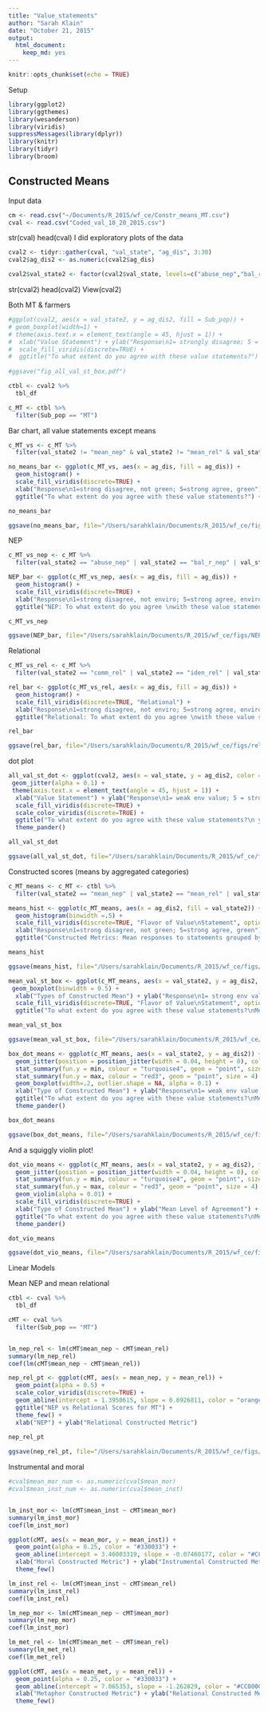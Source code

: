 ```yaml
---
title: "Value_statements"
author: "Sarah Klain"
date: "October 21, 2015"
output: 
  html_document: 
    keep_md: yes
---
```


```r
knitr::opts_chunk$set(echo = TRUE)
```

Setup

```r
library(ggplot2)
library(ggthemes)
library(wesanderson)
library(viridis)
suppressMessages(library(dplyr))
library(knitr)
library(tidyr)
library(broom)
```

## Constructed Means

Input data
```r
cm <- read.csv("~/Documents/R_2015/wf_ce/Constr_means_MT.csv")
cval <- read.csv("Coded_val_10_20_2015.csv")
```

str(cval)
head(cval)
I did exploratory plots of the data


```r
cval2 <- tidyr::gather(cval, "val_state", "ag_dis", 3:30)
cval2$ag_dis2 <- as.numeric(cval2$ag_dis) 

cval2$val_state2 <- factor(cval2$val_state, levels=c("abuse_nep","bal_r_nep", "crisis_r_nep", "spaceship_nep", "bau_nep", "extract_r_ins", "clean_inst", "loss_r_ins", "comm_rel", "iden_rel", "kin_rel","resp_rel","wild_rel", "health_rel", "other_rel", "tech_r",  "decade_r_mor","right_r_mor",  "kin_met", "resp_met", "iden_met", "other_met", "mean_nep", "mean_rel", "mean_met", "mean_inst", "mean_mor"))
```
str(cval2)
head(cval2)
View(cval2)

Both MT & farmers

```r
#ggplot(cval2, aes(x = val_state2, y = ag_dis2, fill = Sub_pop)) +
# geom_boxplot(width=1) +
# theme(axis.text.x = element_text(angle = 45, hjust = 1)) +
#  xlab("Value Statement") + ylab("Response\n1= strongly disagree; 5 = strongly agree ") +
#  scale_fill_viridis(discrete=TRUE) +
#  ggtitle("To what extent do you agree with these value statements?")
  
#ggsave("fig_all_val_st_box.pdf")
```

```r
ctbl <- cval2 %>%
  tbl_df

c_MT <- ctbl %>% 
  filter(Sub_pop == "MT")
```

Bar chart, all value statements except means

```r
c_MT_vs <- c_MT %>% 
  filter(val_state2 != "mean_nep" & val_state2 != "mean_rel" & val_state2 != "mean_inst" & val_state2 != "mean_mor"& val_state2 != "mean_met")

no_means_bar <- ggplot(c_MT_vs, aes(x = ag_dis, fill = ag_dis)) +
  geom_histogram() +
  scale_fill_viridis(discrete=TRUE) +
  xlab("Response\n1=strong disagree, not green; 5=strong agree, green") +
  ggtitle("To what extent do you agree with these value statements?") + facet_wrap(~val_state2)

no_means_bar

ggsave(no_means_bar, file="/Users/sarahklain/Documents/R_2015/wf_ce/figs/no_means_bar.pdf")
```

NEP

```r
c_MT_vs_nep <- c_MT %>% 
  filter(val_state2 == "abuse_nep" | val_state2 == "bal_r_nep" | val_state2 == "crisis_r_nep" | val_state2 == "bau_nep")

NEP_bar <- ggplot(c_MT_vs_nep, aes(x = ag_dis, fill = ag_dis)) +
  geom_histogram() +
  scale_fill_viridis(discrete=TRUE) +
  xlab("Response\n1=strong disagree, not enviro; 5=strong agree, enviro") +
  ggtitle("NEP: To what extent do you agree \nwith these value statements?") + facet_wrap(~val_state2)

c_MT_vs_nep

ggsave(NEP_bar, file="/Users/sarahklain/Documents/R_2015/wf_ce/figs/NEP_bar.pdf")
```

Relational

```r
c_MT_vs_rel <- c_MT %>% 
  filter(val_state2 == "comm_rel" | val_state2 == "iden_rel" | val_state2 == "kin_rel" | val_state2 == "wild_rel" | val_state2 == "health_rel" | val_state2 == "other_rel" )

rel_bar <- ggplot(c_MT_vs_rel, aes(x = ag_dis, fill = ag_dis)) +
  geom_histogram() +
  scale_fill_viridis(discrete=TRUE, "Relational") +
  xlab("Response\n1=strong disagree, not enviro; 5=strong agree, enviro") +
  ggtitle("Relational: To what extent do you agree \nwith these value statements?") + facet_wrap(~val_state2)

rel_bar

ggsave(rel_bar, file="/Users/sarahklain/Documents/R_2015/wf_ce/figs/rel_bar.pdf")
```

dot plot 

```r
all_val_st_dot <- ggplot(cval2, aes(x = val_state, y = ag_dis2, color = Sub_pop)) +
 geom_jitter(alpha = 0.1) +
 theme(axis.text.x = element_text(angle = 45, hjust = 1)) +
  xlab("Value Statement") + ylab("Response\n1= weak env value; 5 = strong env value") +
  scale_fill_viridis(discrete=TRUE) +
  scale_color_viridis(discrete=TRUE) +
  ggtitle("To what extent do you agree with these value statements?\n yellow = MT; blue = farmer") +
  theme_pander()

all_val_st_dot

ggsave(all_val_st_dot, file="/Users/sarahklain/Documents/R_2015/wf_ce/figs/all_val_st_dot.pdf")
```
 
Constructed scores (means by aggregated categories)
 
```r
c_MT_means <- c_MT <- ctbl %>% 
  filter(val_state2 == "mean_nep" | val_state2 == "mean_rel" | val_state2 == "mean_inst" | val_state2 == "mean_mor" | val_state2 == "mean_met" )

means_hist <- ggplot(c_MT_means, aes(x = ag_dis2, fill = val_state2)) +
  geom_histogram(binwidth =.5) +
  scale_fill_viridis(discrete=TRUE, "Flavor of Value\nStatement", option = "plasma") +
  xlab("Response\n1=strong disagree, not green; 5=strong agree, green") +
  ggtitle("Constructed Metrics: Mean responses to statements grouped by theme") + facet_wrap(~val_state2)

means_hist

ggsave(means_hist, file="/Users/sarahklain/Documents/R_2015/wf_ce/figs/means_hist.pdf")
```

```r
mean_val_st_box <- ggplot(c_MT_means, aes(x = val_state2, y = ag_dis2, fill = val_state2)) +
 geom_boxplot(binwidth = 0.5) +
  xlab("Types of Constructed Mean") + ylab("Response\n1= strong env value; 5 = weak env value") +
  scale_fill_viridis(discrete=TRUE, "Flavor of Value\nStatement", option = "plasma") +
  ggtitle("To what extent do you agree with these value statements?\nMechanical Turk Sample")

mean_val_st_box

ggsave(mean_val_st_box, file="/Users/sarahklain/Documents/R_2015/wf_ce/figs/mean_val_st_box.pdf") 
```

```r
box_dot_means <- ggplot(c_MT_means, aes(x = val_state2, y = ag_dis2)) +
  geom_jitter(position = position_jitter(width = 0.04, height = 0), color = "gold", alpha = 1/5) +
  stat_summary(fun.y = min, colour = "turquoise4", geom = "point", size = 4) +
  stat_summary(fun.y = max, colour = "red3", geom = "point", size = 4) +
  geom_boxplot(width=.2, outlier.shape = NA, alpha = 0.1) +
  xlab("Type of Constructed Mean") + ylab("Response\n1= weak env value; 5 = strong env value") +
  ggtitle("To what extent do you agree with these value statements?\nMechanical Turk Sample")  +
  theme_pander()

box_dot_means

ggsave(box_dot_means, file="/Users/sarahklain/Documents/R_2015/wf_ce/figs/box_dot_means.pdf") 
```

And a squiggly violin plot! 

```r
dot_vio_means <- ggplot(c_MT_means, aes(x = val_state2, y = ag_dis2), fill = val_state2) +
  geom_jitter(position = position_jitter(width = 0.04, height = 0), color = "gold", alpha = 0.05) +
  stat_summary(fun.y = min, colour = "turquoise4", geom = "point", size = 4) +
  stat_summary(fun.y = max, colour = "red3", geom = "point", size = 4) +
  geom_violin(alpha = 0.01) +
  scale_fill_viridis(discrete=TRUE) +
  xlab("Type of Constructed Mean") + ylab("Mean Level of Agreement") +
  ggtitle("To what extent do you agree with these value statements?\nMechanical Turk Sample") +
  theme_pander()

dot_vio_means

ggsave(dot_vio_means, file="/Users/sarahklain/Documents/R_2015/wf_ce/figs/dot_vio_means.pdf")
```

Linear Models

Mean NEP and mean relational 

```r
ctbl <- cval %>%
  tbl_df

cMT <- cval %>% 
  filter(Sub_pop == "MT")


lm_nep_rel <- lm(cMT$mean_nep ~ cMT$mean_rel)
summary(lm_nep_rel)
coef(lm(cMT$mean_nep ~ cMT$mean_rel))

nep_rel_pt <- ggplot(cMT, aes(x = mean_nep, y = mean_rel)) +
  geom_point(alpha = 0.5) +
  scale_color_viridis(discrete=TRUE) +
  geom_abline(intercept = 1.3950615, slope = 0.6926811, color = "orange") +
  ggtitle("NEP vs Relational Scores for MT") +
  theme_few() +
  xlab("NEP") + ylab("Relational Constructed Metric")
  
nep_rel_pt 

ggsave(nep_rel_pt, file="/Users/sarahklain/Documents/R_2015/wf_ce/figs/nep_rel_pt.pdf")
```

Instrumental and moral

```r
#cval$mean_mor_num <- as.numeric(cval$mean_mor)
#cval$mean_inst_num <- as.numeric(cval$mean_inst)


lm_inst_mor <- lm(cMT$mean_inst ~ cMT$mean_mor)
summary(lm_inst_mor)
coef(lm_inst_mor)

ggplot(cMT, aes(x = mean_mor, y = mean_inst)) +
  geom_point(alpha = 0.25, color = "#330033") +
  geom_abline(intercept = 3.46003319, slope = -0.07460177, color = "#CC0000") +
  xlab("Moral Constructed Metric") + ylab("Instrumental Constructed Metric") +
  theme_few()
```

```r
lm_inst_rel <- lm(cMT$mean_inst ~ cMT$mean_rel)
summary(lm_inst_rel)
coef(lm_inst_rel)
```

```r
lm_nep_mor <- lm(cMT$mean_nep ~ cMT$mean_mor)
summary(lm_nep_mor)
coef(lm_inst_mor)
```

```r
lm_met_rel <- lm(cMT$mean_met ~ cMT$mean_rel)
summary(lm_met_rel)
coef(lm_met_rel)

ggplot(cMT, aes(x = mean_met, y = mean_rel)) +
  geom_point(alpha = 0.25, color = "#330033") +
  geom_abline(intercept = 7.065353, slope = -1.262829, color = "#CC0000") +
  xlab("Metaphor Constructed Metric") + ylab("Relational Constructed Metric") +
  theme_few()
```

